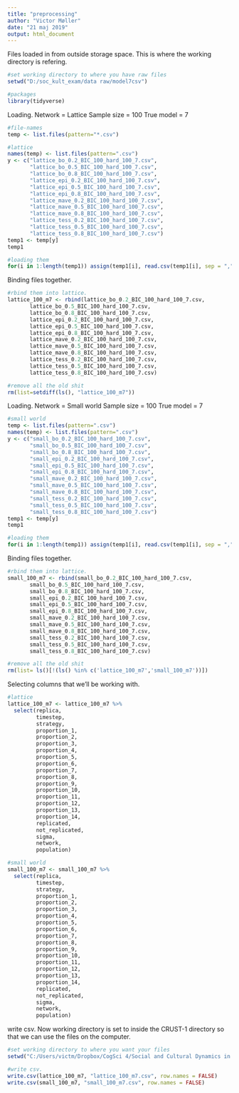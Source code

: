 ```yaml
---
title: "preprocessing"
author: "Victor Møller"
date: "21 maj 2019"
output: html_document
---
```


Files loaded in from outside storage space. 
This is where the working directory is refering. 

```r
#set working directory to where you have raw files
setwd("D:/soc_kult_exam/data raw/model7csv")

#packages
library(tidyverse)

```

Loading. 
Network = Lattice
Sample size = 100
True model = 7

```r

#file-names
temp <- list.files(pattern="*.csv")

#lattice
names(temp) <- list.files(pattern=".csv")
y <- c("lattice_bo_0.2_BIC_100_hard_100_7.csv",
       "lattice_bo_0.5_BIC_100_hard_100_7.csv",
       "lattice_bo_0.8_BIC_100_hard_100_7.csv",
       "lattice_epi_0.2_BIC_100_hard_100_7.csv",
       "lattice_epi_0.5_BIC_100_hard_100_7.csv",
       "lattice_epi_0.8_BIC_100_hard_100_7.csv",
       "lattice_mave_0.2_BIC_100_hard_100_7.csv",
       "lattice_mave_0.5_BIC_100_hard_100_7.csv",
       "lattice_mave_0.8_BIC_100_hard_100_7.csv",
       "lattice_tess_0.2_BIC_100_hard_100_7.csv",
       "lattice_tess_0.5_BIC_100_hard_100_7.csv",
       "lattice_tess_0.8_BIC_100_hard_100_7.csv")
temp1 <- temp[y]
temp1

#loading them 
for(i in 1:length(temp1)) assign(temp1[i], read.csv(temp1[i], sep = ","))
```

Binding files together. 

```r

#rbind them into lattice. 
lattice_100_m7 <- rbind(lattice_bo_0.2_BIC_100_hard_100_7.csv,
       lattice_bo_0.5_BIC_100_hard_100_7.csv,
       lattice_bo_0.8_BIC_100_hard_100_7.csv,
       lattice_epi_0.2_BIC_100_hard_100_7.csv,
       lattice_epi_0.5_BIC_100_hard_100_7.csv,
       lattice_epi_0.8_BIC_100_hard_100_7.csv,
       lattice_mave_0.2_BIC_100_hard_100_7.csv,
       lattice_mave_0.5_BIC_100_hard_100_7.csv,
       lattice_mave_0.8_BIC_100_hard_100_7.csv,
       lattice_tess_0.2_BIC_100_hard_100_7.csv,
       lattice_tess_0.5_BIC_100_hard_100_7.csv,
       lattice_tess_0.8_BIC_100_hard_100_7.csv)

#remove all the old shit 
rm(list=setdiff(ls(), "lattice_100_m7")) 
```

Loading. 
Network = Small world 
Sample size = 100
True model = 7

```r

#small world 
temp <- list.files(pattern=".csv")
names(temp) <- list.files(pattern=".csv")
y <- c("small_bo_0.2_BIC_100_hard_100_7.csv",
       "small_bo_0.5_BIC_100_hard_100_7.csv", 
       "small_bo_0.8_BIC_100_hard_100_7.csv",
       "small_epi_0.2_BIC_100_hard_100_7.csv",
       "small_epi_0.5_BIC_100_hard_100_7.csv",
       "small_epi_0.8_BIC_100_hard_100_7.csv",
       "small_mave_0.2_BIC_100_hard_100_7.csv",
       "small_mave_0.5_BIC_100_hard_100_7.csv",
       "small_mave_0.8_BIC_100_hard_100_7.csv",
       "small_tess_0.2_BIC_100_hard_100_7.csv",
       "small_tess_0.5_BIC_100_hard_100_7.csv",
       "small_tess_0.8_BIC_100_hard_100_7.csv")
temp1 <- temp[y]
temp1

#loading them 
for(i in 1:length(temp1)) assign(temp1[i], read.csv(temp1[i], sep = ","))

```

Binding files together. 

```r

#rbind them into lattice. 
small_100_m7 <- rbind(small_bo_0.2_BIC_100_hard_100_7.csv,
       small_bo_0.5_BIC_100_hard_100_7.csv,
       small_bo_0.8_BIC_100_hard_100_7.csv,
       small_epi_0.2_BIC_100_hard_100_7.csv,
       small_epi_0.5_BIC_100_hard_100_7.csv,
       small_epi_0.8_BIC_100_hard_100_7.csv,
       small_mave_0.2_BIC_100_hard_100_7.csv,
       small_mave_0.5_BIC_100_hard_100_7.csv,
       small_mave_0.8_BIC_100_hard_100_7.csv,
       small_tess_0.2_BIC_100_hard_100_7.csv,
       small_tess_0.5_BIC_100_hard_100_7.csv,
       small_tess_0.8_BIC_100_hard_100_7.csv)

#remove all the old shit 
rm(list= ls()[!(ls() %in% c('lattice_100_m7','small_100_m7'))])
```

Selecting columns that we'll be working with. 

```r

#lattice 
lattice_100_m7 <- lattice_100_m7 %>%
  select(replica,
         timestep,
         strategy,
         proportion_1,
         proportion_2,
         proportion_3,
         proportion_4,
         proportion_5,
         proportion_6,
         proportion_7,
         proportion_8,
         proportion_9,
         proportion_10,
         proportion_11,
         proportion_12,
         proportion_13,
         proportion_14,
         replicated,
         not_replicated,
         sigma,
         network,
         population)

#small world 
small_100_m7 <- small_100_m7 %>%
  select(replica,
         timestep,
         strategy,
         proportion_1,
         proportion_2,
         proportion_3,
         proportion_4,
         proportion_5,
         proportion_6,
         proportion_7,
         proportion_8,
         proportion_9,
         proportion_10,
         proportion_11,
         proportion_12,
         proportion_13,
         proportion_14,
         replicated,
         not_replicated,
         sigma,
         network,
         population)

```

write csv. 
Now working directory is set to inside the CRUST-1 directory
so that we can use the files on the computer. 

```r

#set working directory to where you want your files
setwd("C:/Users/victm/Dropbox/CogSci 4/Social and Cultural Dynamics in Cognition/exam/CRUST-1/data/ABMdata/ABMcsv")

#write csv. 
write.csv(lattice_100_m7, "lattice_100_m7.csv", row.names = FALSE)
write.csv(small_100_m7, "small_100_m7.csv", row.names = FALSE)

```

